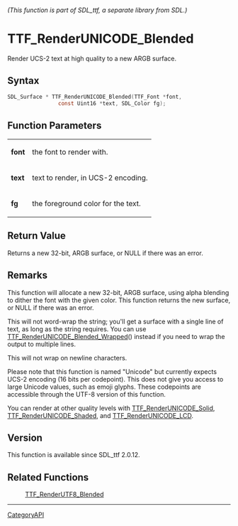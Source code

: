 ====== (This function is part of SDL_ttf, a separate library from SDL.) ======
= TTF_RenderUNICODE_Blended =

Render UCS-2 text at high quality to a new ARGB surface.

== Syntax ==

<syntaxhighlight lang='c'>
SDL_Surface * TTF_RenderUNICODE_Blended(TTF_Font *font,
                const Uint16 *text, SDL_Color fg);
</syntaxhighlight>

== Function Parameters ==

{|
|'''font'''
|the font to render with.
|-
|'''text'''
|text to render, in UCS-2 encoding.
|-
|'''fg'''
|the foreground color for the text.
|}

== Return Value ==

Returns a new 32-bit, ARGB surface, or NULL if there was an error.

== Remarks ==

This function will allocate a new 32-bit, ARGB surface, using alpha
blending to dither the font with the given color. This function returns the
new surface, or NULL if there was an error.

This will not word-wrap the string; you'll get a surface with a single line
of text, as long as the string requires. You can use
[[TTF_RenderUNICODE_Blended_Wrapped]]() instead if you need to wrap the
output to multiple lines.

This will not wrap on newline characters.

Please note that this function is named "Unicode" but currently expects
UCS-2 encoding (16 bits per codepoint). This does not give you access to
large Unicode values, such as emoji glyphs. These codepoints are accessible
through the UTF-8 version of this function.

You can render at other quality levels with [[TTF_RenderUNICODE_Solid]],
[[TTF_RenderUNICODE_Shaded]], and [[TTF_RenderUNICODE_LCD]].

== Version ==

This function is available since SDL_ttf 2.0.12.

== Related Functions ==

:[[TTF_RenderUTF8_Blended]]

----
[[CategoryAPI]]


